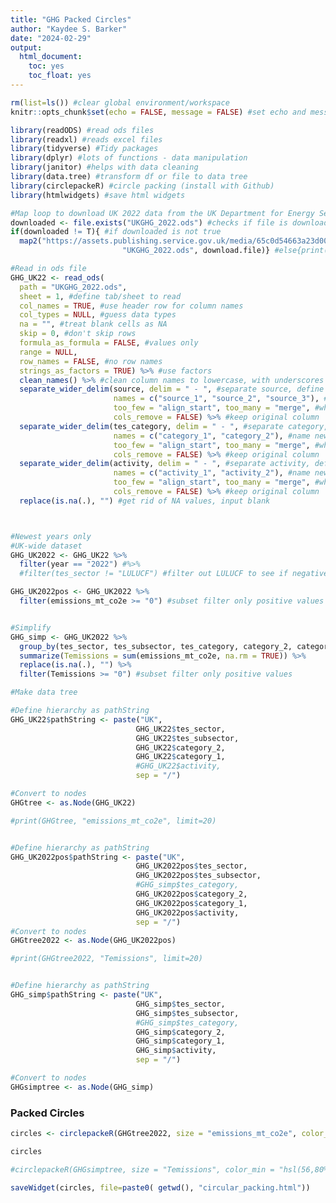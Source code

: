 ```yaml
---
title: "GHG Packed Circles"
author: "Kaydee S. Barker"
date: "2024-02-29"
output: 
  html_document:
    toc: yes
    toc_float: yes
---
```


```r

rm(list=ls()) #clear global environment/workspace
knitr::opts_chunk$set(echo = FALSE, message = FALSE) #set echo and message to false universally

```

```r

library(readODS) #read ods files
library(readxl) #reads excel files
library(tidyverse) #Tidy packages
library(dplyr) #lots of functions - data manipulation
library(janitor) #helps with data cleaning
library(data.tree) #transform df or file to data tree
library(circlepackeR) #circle packing (install with Github)
library(htmlwidgets) #save html widgets

```

```r

#Map loop to download UK 2022 data from the UK Department for Energy Security and Net Zero
downloaded <- file.exists("UKGHG_2022.ods") #checks if file is downloaded in working directory
if(downloaded != T){ #if downloaded is not true
  map2("https://assets.publishing.service.gov.uk/media/65c0d54663a23d000dc821ca/final-greenhouse-gas-emissions-2022-by-source-dataset.ods", #update this link when new data available
                         "UKGHG_2022.ods", download.file)} #else{print('data downloaded')} #name and download or print

#Read in ods file
GHG_UK22 <- read_ods(
  path = "UKGHG_2022.ods",
  sheet = 1, #define tab/sheet to read
  col_names = TRUE, #use header row for column names
  col_types = NULL, #guess data types
  na = "", #treat blank cells as NA
  skip = 0, #don't skip rows
  formula_as_formula = FALSE, #values only
  range = NULL, 
  row_names = FALSE, #no row names
  strings_as_factors = TRUE) %>% #use factors
  clean_names() %>% #clean column names to lowercase, with underscores
  separate_wider_delim(source, delim = " - ", #separate source, define delimiter as " - "
                       names = c("source_1", "source_2", "source_3"), #name new columns
                       too_few = "align_start", too_many = "merge", #what to do with fewer or more than 3
                       cols_remove = FALSE) %>% #keep original column
  separate_wider_delim(tes_category, delim = " - ", #separate category, define delimiter as " - "
                       names = c("category_1", "category_2"), #name new columns
                       too_few = "align_start", too_many = "merge", #what to do with fewer or more than 2
                       cols_remove = FALSE) %>% #keep original column
  separate_wider_delim(activity, delim = " - ", #separate activity, define delimiter as " - "
                       names = c("activity_1", "activity_2"), #name new columns
                       too_few = "align_start", too_many = "merge", #what to do with fewer or more than 2
                       cols_remove = FALSE) %>% #keep original column
  replace(is.na(.), "") #get rid of NA values, input blank



#Newest years only 
#UK-wide dataset
GHG_UK2022 <- GHG_UK22 %>%
  filter(year == "2022") #%>%
  #filter(tes_sector != "LULUCF") #filter out LULUCF to see if negative values impact things

GHG_UK2022pos <- GHG_UK2022 %>%
  filter(emissions_mt_co2e >= "0") #subset filter only positive values


#Simplify
GHG_simp <- GHG_UK2022 %>%
  group_by(tes_sector, tes_subsector, tes_category, category_2, category_1, activity, ghg_grouped) %>%
  summarize(Temissions = sum(emissions_mt_co2e, na.rm = TRUE)) %>%
  replace(is.na(.), "") %>%
  filter(Temissions >= "0") #subset filter only positive values

```

```r

#Make data tree

#Define hierarchy as pathString
GHG_UK22$pathString <- paste("UK", 
                            GHG_UK22$tes_sector, 
                            GHG_UK22$tes_subsector, 
                            GHG_UK22$category_2,
                            GHG_UK22$category_1,
                            #GHG_UK22$activity,
                            sep = "/")

#Convert to nodes
GHGtree <- as.Node(GHG_UK22)

#print(GHGtree, "emissions_mt_co2e", limit=20)


#Define hierarchy as pathString
GHG_UK2022pos$pathString <- paste("UK", 
                            GHG_UK2022pos$tes_sector, 
                            GHG_UK2022pos$tes_subsector, 
                            #GHG_simp$tes_category,
                            GHG_UK2022pos$category_2,
                            GHG_UK2022pos$category_1,
                            GHG_UK2022pos$activity,
                            sep = "/")
#Convert to nodes
GHGtree2022 <- as.Node(GHG_UK2022pos)

#print(GHGtree2022, "Temissions", limit=20)


#Define hierarchy as pathString
GHG_simp$pathString <- paste("UK", 
                            GHG_simp$tes_sector, 
                            GHG_simp$tes_subsector, 
                            #GHG_simp$tes_category,
                            GHG_simp$category_2,
                            GHG_simp$category_1,
                            GHG_simp$activity,
                            sep = "/")

#Convert to nodes
GHGsimptree <- as.Node(GHG_simp)


```

### Packed Circles

```r

circles <- circlepackeR(GHGtree2022, size = "emissions_mt_co2e", color_min = "hsl(56,80%,80%)", color_max = "hsl(341,30%,40%)")

circles

#circlepackeR(GHGsimptree, size = "Temissions", color_min = "hsl(56,80%,80%)", color_max = "hsl(341,30%,40%)")

saveWidget(circles, file=paste0( getwd(), "circular_packing.html"))

```


